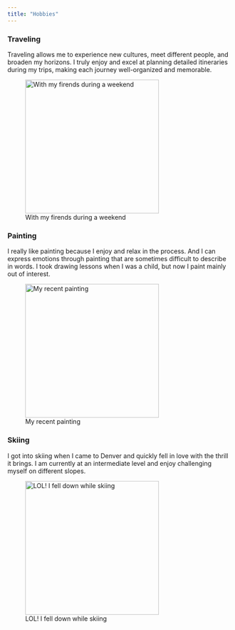 ```yaml
---
title: "Hobbies"
---
```


### Traveling

Traveling allows me to experience new cultures, meet different people, and broaden my horizons. I truly enjoy and excel at planning detailed itineraries during my trips, making each journey well-organized and memorable.

![With my firends during a weekend](IMG_7806.jpg){width=300px}

### Painting
I really like painting because I enjoy and relax in the process. And I can express emotions through painting that are sometimes difficult to describe in words. I took drawing lessons when I was a child, but now I paint mainly out of interest.

![My recent painting](IMG_2866.jpg){width=300px}

### Skiing
I got into skiing when I came to Denver and quickly fell in love with the thrill it brings. I am currently at an intermediate level and enjoy challenging myself on different slopes.

![LOL! I fell down while skiing](IMG_6688.jpg){width=300px}